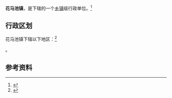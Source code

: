 {{中国乡级行政区|64/03/23/100/000}}

'''花马池镇'''，是{{PRC admin/fullname|64/03/23/100/000|3}}下辖的一个[[乡镇|乡镇]]级行政单位。<ref>{{PRC admin/ref sgc|{{PRC admin/parent|64/03/23/100/000}}}}</ref>

== 行政区划 ==

花马池镇下辖以下地区：<ref>{{PRC admin/ref sgc|64/03/23/100/000}}</ref>

{{PRC admin/children|64/03/23/100/000}}。

== 参考资料 ==

{{reflist}}

{{行政区划小作品}}
{{PRC admin/navcat|64/03/23/100/000}}